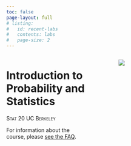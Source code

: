 ```yaml
---
toc: false
page-layout: full
# listing:
#   id: recent-labs
#   contents: labs
#   page-size: 2
---
```


::::columns
:::{.column width=45%}
# Introduction to Probability and Statistics

[Stat 20 UC Berkeley]{.smallcaps}

For information about the course, please [see the FAQ](syllabus.qmd).

:::
:::{.column width=10%}
:::
:::{.column width=45%}
![](images/stat20-hex.png){fig-alt="Hex logo of Stat 20 showing a golden bear."}
:::
::::

<!-- ::::columns -->
<!-- :::{.column width=5%} -->
<!-- ::: -->
<!-- :::{.column width=40%} -->
<!-- :::{recent-notes} -->
<!-- ::: -->
<!-- ::: -->
<!-- :::{.column width=10%} -->
<!-- ::: -->
<!-- :::{.column width=40%} -->
<!-- :::{#recent-labs} -->
<!-- ::: -->
<!-- ::: -->
<!-- :::{.column width=5%} -->
<!-- ::: -->
<!-- :::: -->
